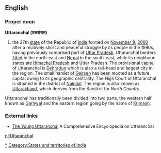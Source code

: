 ==English==
===Proper noun===
'''Uttaranchal (उत्तरांचल)'''
# the 27th [[States and territories of India|state]] of the Republic of [[India]] formed on [[November 9]], [[2000]] after a relatively short and peaceful struggle by its people in the 1990s, having previously comprised part of [[Uttar Pradesh]]. Uttaranchal borders [[Tibet]] in the north-east and [[Nepal]] to the south-east, while its neighbour states are [[Himachal Pradesh]] and Uttar Pradesh. The provisional capital of Uttaranchal is [[Dehradun]] which is also a rail-head and largest city in the region. The small hamlet of [[Gairsen]] has been mooted as a future capital owing to its geographic centrality. The High Court of Uttaranchal is situated in the district of [[Nainital]]. The region is also known as [[Uttarakhand]], which derives from the Sanskrit for ''North Country''.

Uttaranchal has traditionally been divided into two parts, the western half known as [[Garhwal]] and the eastern region going by the name of [[Kumaon]].

===External links===
*[http://younguttaranchal.com/encyclopedia The Young Uttaranchal] A Comprehensive Encyclopedia on Uttaranchal

{{India}}

[[Category:Uttaranchal|*]]
[[Category:States and territories of India]]

[[nl:Uttaranchal]]